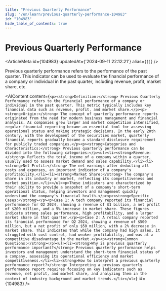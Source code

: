 ```yaml
---
title: "Previous Quarterly Performance"
slug: "/en/learn/previous-quarterly-performance-104983"
id: "104983"
hide_table_of_contents: true
---
```



# Previous Quarterly Performance

<ArticleMeta id={104983} updatedAt={'2024-09-11 22:12:21'} alias={`[]`} />
<div className='border-solid border-b border-t-0 my-4 border-[var(--ifm-color-gray-300)]' />

Previous quarterly performance refers to the performance of the past quarter. This indicator can be used to evaluate the financial performance of a company or individual in the past quarter, including revenue, profit, market share, etc.

<AIContent content={`<p><strong>Definition:</strong> Previous Quarterly Performance refers to the financial performance of a company or individual in the past quarter. This metric typically includes key financial data such as revenue, profit, and market share.</p><p><strong>Origin:</strong> The concept of quarterly performance reports originated from the need for modern business management and financial analysis. As companies grew larger and market competition intensified, regular financial reporting became an essential tool for assessing operational status and making strategic decisions. In the early 20th century, with the development of the securities market, quarterly financial reports gradually became a standard disclosure requirement for publicly traded companies.</p><p><strong>Categories and Characteristics:</strong> Previous quarterly performance can be divided into the following categories:</p><ul><li><strong>Revenue:</strong> Reflects the total income of a company within a quarter, usually used to assess market demand and sales capability.</li><li><strong>Net Profit:</strong> The net earnings after deducting all costs and expenses, an important indicator of a company's profitability.</li><li><strong>Market Share:</strong> The company's share in its industry or market, reflecting its competitiveness and market position.</li></ul><p>These indicators are characterized by their ability to provide a snapshot of a company's short-term operational status, helping investors and management quickly understand the company's financial health.</p><p><strong>Specific Cases:</strong></p><p>Case 1: A tech company reported its financial performance for Q2 2024, showing a revenue of $1 billion, a net profit of $200 million, and a 5% increase in market share. These figures indicate strong sales performance, high profitability, and a larger market share in that quarter.</p><p>Case 2: A retail company reported its financial performance for Q2 2024, showing a revenue of $500 million, but a net profit of only $50 million, with a 2% decrease in market share. This indicates that while the company had high sales, it struggled with cost control, had weaker profitability, and was at a competitive disadvantage in the market.</p><p><strong>Common Questions:</strong></p><ul><li><strong>Why is previous quarterly performance important?</strong> Previous quarterly performance helps investors and management understand the short-term financial status of a company, assessing its operational efficiency and market competitiveness.</li><li><strong>How to interpret a previous quarterly performance report?</strong> Interpreting a previous quarterly performance report requires focusing on key indicators such as revenue, net profit, and market share, and analyzing them in the context of industry background and market trends.</li></ul>`} id={104983} />
